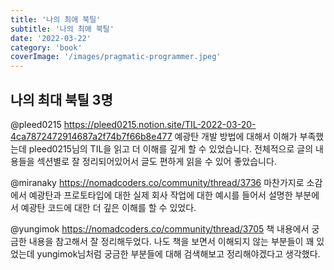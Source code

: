 ```yaml
---
title: '나의 최애 북틸'
subtitle: '나의 최애 북틸'
date: '2022-03-22'
category: 'book'
coverImage: '/images/pragmatic-programmer.jpeg'
---
```


## 나의 최대 북틸 3명

@pleed0215
https://pleed0215.notion.site/TIL-2022-03-20-4ca7872472914687a2f74b7f66b8e477
예광탄 개발 방법에 대해서 이해가 부족했는데 pleed0215님의 TIL을 읽고 더 이해를 깊게 할 수 있었습니다.
전체적으로 글의 내용들을 섹션별로 잘 정리되어있어서 글도 편하게 읽을 수 있어 좋았습니다.

@miranaky
https://nomadcoders.co/community/thread/3736
마찬가지로 소감에서 예광탄과 프로토타입에 대한 실제 회사 작업에 대한 예시를 들어서 설명한 부분에서 예광탄 코드에 대한 더 깊은 이해를 할 수 있었다.

@yungimok
https://nomadcoders.co/community/thread/3705
책 내용에서 궁금한 내용을 참고해서 잘 정리해두었다. 나도 책을 보면서 이해되지 않는 부분들이 꽤 있었는데 yungimok님처럼 궁금한 부분들에 대해 검색해보고 정리해야겠다고 생각했다.
